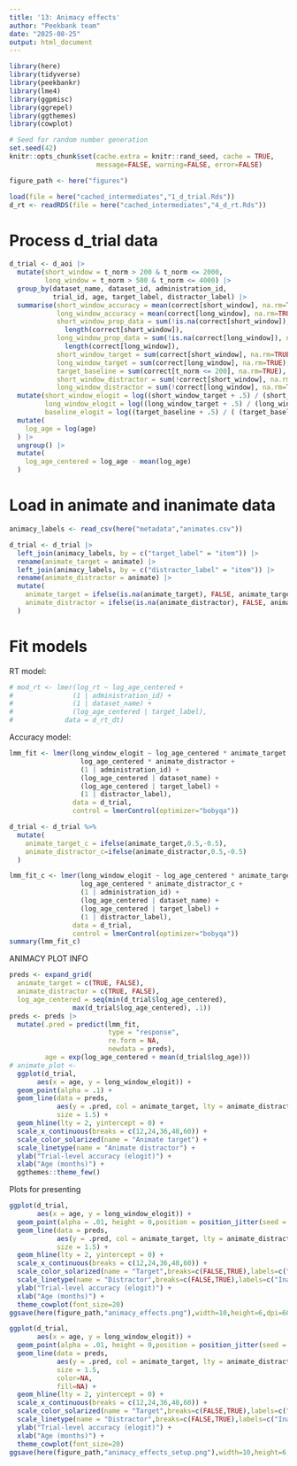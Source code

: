 ```yaml
---
title: '13: Animacy effects'
author: "Peekbank team"
date: "2025-08-25"
output: html_document
---
```


```r
library(here)
library(tidyverse)
library(peekbankr)
library(lme4)
library(ggpmisc)
library(ggrepel)
library(ggthemes)
library(cowplot)

# Seed for random number generation
set.seed(42)
knitr::opts_chunk$set(cache.extra = knitr::rand_seed, cache = TRUE, 
                      message=FALSE, warning=FALSE, error=FALSE)

figure_path <- here("figures")

load(file = here("cached_intermediates","1_d_trial.Rds"))
d_rt <- readRDS(file = here("cached_intermediates","4_d_rt.Rds"))
```

# Process d_trial data

```r
d_trial <- d_aoi |>
  mutate(short_window = t_norm > 200 & t_norm <= 2000,
         long_window = t_norm > 500 & t_norm <= 4000) |>
  group_by(dataset_name, dataset_id, administration_id,
           trial_id, age, target_label, distractor_label) |>
  summarise(short_window_accuracy = mean(correct[short_window], na.rm=TRUE),
            long_window_accuracy = mean(correct[long_window], na.rm=TRUE),
            short_window_prop_data = sum(!is.na(correct[short_window]), na.rm = TRUE) /
              length(correct[short_window]),
            long_window_prop_data = sum(!is.na(correct[long_window]), na.rm = TRUE) / 
              length(correct[long_window]),
            short_window_target = sum(correct[short_window], na.rm=TRUE),
            long_window_target = sum(correct[long_window], na.rm=TRUE),
            target_baseline = sum(correct[t_norm <= 200], na.rm=TRUE),
            short_window_distractor = sum(!correct[short_window], na.rm=TRUE),
            long_window_distractor = sum(!correct[long_window], na.rm=TRUE)) |>
  mutate(short_window_elogit = log((short_window_target + .5) / (short_window_distractor + .5)),
         long_window_elogit = log((long_window_target + .5) / (long_window_distractor + .5)),
         baseline_elogit = log((target_baseline + .5) / ( (target_baseline + .5) ))) |> 
  mutate(
    log_age = log(age)
  ) |> 
  ungroup() |>
  mutate(
    log_age_centered = log_age - mean(log_age)
  )

```

# Load in animate and inanimate data

```r
animacy_labels <- read_csv(here("metadata","animates.csv"))

d_trial <- d_trial |>
  left_join(animacy_labels, by = c("target_label" = "item")) |>
  rename(animate_target = animate) |>
  left_join(animacy_labels, by = c("distractor_label" = "item")) |>
  rename(animate_distractor = animate) |> 
  mutate(
    animate_target = ifelse(is.na(animate_target), FALSE, animate_target),
    animate_distractor = ifelse(is.na(animate_distractor), FALSE, animate_distractor)
  )
```

# Fit models

RT model: 

```r
# mod_rt <- lmer(log_rt ~ log_age_centered +
#               (1 | administration_id) +
#               (1 | dataset_name) +
#               (log_age_centered | target_label),
#             data = d_rt_dt)
```

Accuracy model:

```r
lmm_fit <- lmer(long_window_elogit ~ log_age_centered * animate_target + 
                  log_age_centered * animate_distractor +
                  (1 | administration_id) + 
                  (log_age_centered | dataset_name) + 
                  (log_age_centered | target_label) + 
                  (1 | distractor_label), 
                data = d_trial, 
                control = lmerControl(optimizer="bobyqa"))

d_trial <- d_trial %>%
  mutate(
    animate_target_c = ifelse(animate_target,0.5,-0.5),
    animate_distractor_c=ifelse(animate_distractor,0.5,-0.5)
  )

lmm_fit_c <- lmer(long_window_elogit ~ log_age_centered * animate_target_c + 
                  log_age_centered * animate_distractor_c +
                  (1 | administration_id) + 
                  (log_age_centered | dataset_name) + 
                  (log_age_centered | target_label) + 
                  (1 | distractor_label), 
                data = d_trial, 
                control = lmerControl(optimizer="bobyqa"))
summary(lmm_fit_c)

```


ANIMACY PLOT INFO

```r
preds <- expand_grid(
  animate_target = c(TRUE, FALSE), 
  animate_distractor = c(TRUE, FALSE), 
  log_age_centered = seq(min(d_trial$log_age_centered),
                max(d_trial$log_age_centered), .1))
preds <- preds |>
  mutate(.pred = predict(lmm_fit, 
                         type = "response",
                         re.form = NA, 
                         newdata = preds), 
         age = exp(log_age_centered + mean(d_trial$log_age)))
# animate_plot <- 
  ggplot(d_trial,
       aes(x = age, y = long_window_elogit)) + 
  geom_point(alpha = .1) + 
  geom_line(data = preds, 
            aes(y = .pred, col = animate_target, lty = animate_distractor), 
            size = 1.5) + 
  geom_hline(lty = 2, yintercept = 0) + 
  scale_x_continuous(breaks = c(12,24,36,48,60)) + 
  scale_color_solarized(name = "Animate target") + 
  scale_linetype(name = "Animate distractor") + 
  ylab("Trial-level accuracy (elogit)") + 
  xlab("Age (months)") + 
  ggthemes::theme_few()


```

Plots for presenting

```r
ggplot(d_trial,
       aes(x = age, y = long_window_elogit)) + 
  geom_point(alpha = .01, height = 0,position = position_jitter(seed = 42,width=0.2))+
  geom_line(data = preds, 
            aes(y = .pred, col = animate_target, lty = animate_distractor), 
            size = 1.5) + 
  geom_hline(lty = 2, yintercept = 0) + 
  scale_x_continuous(breaks = c(12,24,36,48,60)) + 
  scale_color_solarized(name = "Target",breaks=c(FALSE,TRUE),labels=c("Inanimate","Animate")) + 
  scale_linetype(name = "Distractor",breaks=c(FALSE,TRUE),labels=c("Inanimate","Animate")) + 
  ylab("Trial-level accuracy (elogit)") + 
  xlab("Age (months)") + 
  theme_cowplot(font_size=20)
ggsave(here(figure_path,"animacy_effects.png"),width=10,height=6,dpi=600)

ggplot(d_trial,
       aes(x = age, y = long_window_elogit)) + 
  geom_point(alpha = .01, height = 0,position = position_jitter(seed = 42,width=0.2),color=NA,fill=NA)+
  geom_line(data = preds, 
            aes(y = .pred, col = animate_target, lty = animate_distractor), 
            size = 1.5,
            color=NA,
            fill=NA) + 
  geom_hline(lty = 2, yintercept = 0) + 
  scale_x_continuous(breaks = c(12,24,36,48,60)) + 
  scale_color_solarized(name = "Target",breaks=c(FALSE,TRUE),labels=c("Inanimate","Animate")) + 
  scale_linetype(name = "Distractor",breaks=c(FALSE,TRUE),labels=c("Inanimate","Animate")) + 
  ylab("Trial-level accuracy (elogit)") + 
  xlab("Age (months)") + 
  theme_cowplot(font_size=20)
ggsave(here(figure_path,"animacy_effects_setup.png"),width=10,height=6,dpi=600)
```

